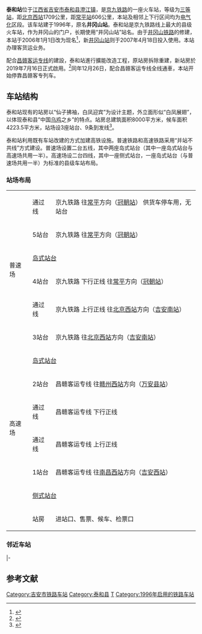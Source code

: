 {{Not|太和站}}
{{Infobox China railway station
|车站名称 = 泰和站
|image = Taihe Railway Station.jpg
|caption = 
|former = 井冈山站<small>（1996年-2005年12月31日）</small>
|英文名称 = Taihe Railway Station
|车站代码 = 25577<ref>根据《中华人民共和国铁路车站代码》（GB/T10302-2010）</ref>
|电报码 = THG
|拼音码 = THE
|车站位置 = [[江西省|江西省]][[吉安市|吉安市]][[泰和县|泰和县]][[澄江镇_(泰和县)|澄江镇]]
|坐标 = {{coord|26|50|6.00|N|114|56|42.00|E|display=inline,title}}
|车站功能 = 客货运站
|归属= [[南昌铁路局|南昌铁路局]][[赣州车务段|赣州车务段]]
|线路 = [[京九铁路|京九铁路]]、[[京港高速铁路|京港高速铁路]]
|车站等级 = [[三等站_(中国)|三等站]]
}} 
'''泰和站'''位于[[江西省|江西省]][[吉安市|吉安市]][[泰和县|泰和县]][[澄江镇_(泰和县)|澄江镇]]，是[[京九铁路|京九铁路]]的一座火车站，等级为[[三等站_(中国)|三等站]]，距[[北京西站|北京西站]]1709公里，距[[常平站|常平站]]606公里，本站及相邻上下行区间均为[[电气化|电气化]]区段。该车站建于1996年，原名'''井冈山站'''。泰和站是京九铁路线上最大的县级火车站，作为井冈山的门户，长期使用“井冈山站”站名。由于[[井冈山铁路|井冈山铁路]]的修建，本站于2006年1月1日改为现名<ref>{{Cite web |url=http://www.jxnews.com.cn/xxrb/system/2005/12/28/002183819.shtml |title=井冈山火车站更名为泰和站--信息日报 |accessdate=2013-10-20 |archive-date=2015-02-10 |archive-url=https://web.archive.org/web/20150210134415/http://www.jxnews.com.cn/xxrb/system/2005/12/28/002183819.shtml |dead-url=no }}</ref>，新[[井冈山站|井冈山站]]则于2007年4月18日投入使用。本站办理客货运业务。

配合[[昌赣客运专线|昌赣客运专线]]的建設，泰和站進行擴能改造工程，原站房拆除重建，新站房於2019年7月16日正式啟用。<ref>{{cite news|url=http://www.jx.chinanews.com.cn/news/2019/0716/27559.html|title=昌赣高铁泰和火车站7月16日凌晨正式启用|work=中新网江西新闻|date=2019-07-16|accessdate=2019-12-26|archive-date=2019-12-26|archive-url=https://web.archive.org/web/20191226051916/http://www.jx.chinanews.com.cn/news/2019/0716/27559.html|dead-url=no}}</ref>同年12月26日，配合昌赣客运专线全线通車，本站开始停靠昌赣客专列车。

== 车站结构 ==
泰和站现有的站房以“仙子拂袖，白凤迎宾”为设计主题，外立面形似“白凤展翅”，以体现泰和县“中国[[烏骨雞|乌鸡]]之乡”的特点。站房总建筑面积8000平方米，候车面积4223.5平方米，站场设3座站台、9条到发线<ref>{{cite news|url=http://www.jxth.gov.cn/news-show-44512.html|title=昌赣高铁泰和火车站新站房投入使用|publisher=泰和县人民政府|date=2019-07-18|accessdate=2019-12-26|archive-date=2019-12-26|archive-url=https://web.archive.org/web/20191226051917/http://www.jxth.gov.cn/news-show-44512.html|dead-url=no}}</ref>。

泰和站利用既有车站改建的方式加建高铁设施。普速铁路和高速铁路采用“并站不共线”方式建设。普速场设置二台五线，其中两座岛式站台（其中一座岛式站台与高速场共用一半）。高速场设二台四线，其中一座侧式站台，一座岛式站台（与普速场共用一半）为标准的县级车站布局。

=== 站场布局 ===
{| class="wikitable"
| rowspan="7" |普速场
|通过线
|京九铁路 往[[东莞东站|常平]]方向（[[冠朝站|冠朝站]]） 供货车停车用，无站台
|-
|5站台
|京九铁路 往[[东莞东站|常平]]方向（[[冠朝站|冠朝站]]）
|-
! colspan="2" |[[岛式站台|岛式站台]]
|-
|4站台
|京九铁路 下行正线 往[[东莞东站|常平]]方向（[[冠朝站|冠朝站]]）
|-
|通过线
|京九铁路 上行正线 往[[北京西站|北京西站]]方向（[[吉安南站|吉安南站]]）
|-
|3站台
|京九铁路 往[[北京西站|北京西站]]方向（[[吉安南站|吉安南站]]）
|-
! colspan="2" rowspan="2" |[[岛式站台|岛式站台]]
|-
| rowspan="6" |高速场
|-
|2站台
|昌赣客运专线 往[[赣州西站|赣州西站]]方向（[[万安县站|万安县站]]）
|-
|通过线
|昌赣客运专线 下行正线
|-
|通过线
|昌赣客运专线 上行正线
|-
|1站台
|昌赣客运专线 往[[南昌西站|南昌西站]]方向（[[吉安西站|吉安西站]]）
|-
! colspan="2" |[[侧式站台|侧式站台]]
|-
|　
|站房
|进站口、售票、候车、检票口
|}

=== 邻近车站 ===
{{Start rail box|[[中国铁路|中国铁路]]}}
{{s-inop|[[吉安南站|吉安南站]]|[[北京西站|北京西]]方向}}
{{s-line|[[京九铁路|京九铁路]]<br />← 18km 泰和站 13km →}}
{{s-inop|[[冠朝站|冠朝站]]|[[常平站|常平]]方向}}
|-
{{s-inop|[[吉安西站|吉安西站]]|{{站|南昌西}}方向}}
{{s-line|[[昌赣客运专线|昌赣客运专线]]<br />← 36km 泰和站 37km →}}
{{s-inop|[[万安县站|万安县站]]|{{站|赣州西}}方向}}
{{End box}}

== 参考文献 ==
{{Reflist|colwidth=30em}}

{{京九铁路}}
{{昌赣客运专线}}
{{赣州车务段}}

[[Category:吉安市铁路车站|Category:吉安市铁路车站]]
[[Category:泰和县|Category:泰和县]]
[[Category:中国铁路三等站|T]]
[[Category:1996年启用的铁路车站|Category:1996年启用的铁路车站]]